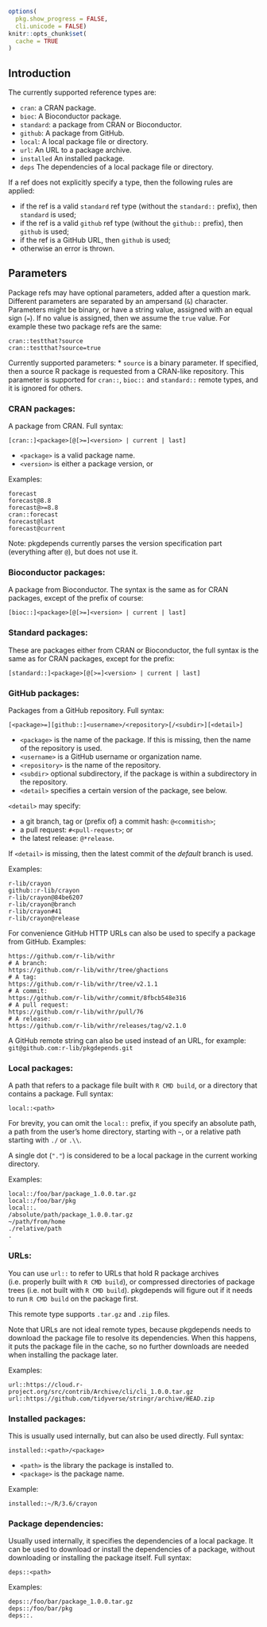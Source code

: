 
```r
options(
  pkg.show_progress = FALSE,
  cli.unicode = FALSE)
knitr::opts_chunk$set(
  cache = TRUE
)
```

## Introduction

The currently supported reference types are:

- `cran`: a CRAN package.
- `bioc`: A Bioconductor package.
- `standard`: a package from CRAN or Bioconductor.
- `github`: A package from GitHub.
- `local`: A local package file or directory.
- `url`: An URL to a package archive.
- `installed` An installed package.
- `deps` The dependencies of a local package file or directory.

If a ref does not explicitly specify a type, then the following rules
are applied:

- if the ref is a valid `standard` ref type (without the `standard::`
  prefix), then `standard` is used;
- if the ref is a valid `github` ref type (without the `github::` prefix),
  then `github` is used;
- if the ref is a GitHub URL, then `github` is used;
- otherwise an error is thrown.

## Parameters

Package refs may have optional parameters, added after a question
mark. Different parameters are separated by an ampersand (`&`) character.
Parameters might be binary, or have a string value, assigned with an
equal sign (`=`). If no value is assigned, then we assume the `true`
value. For example these two package refs are the same:

```
cran::testthat?source
cran::testthat?source=true
```

Currently supported parameters:
* `source` is a binary parameter. If specified, then a source R package
  is requested from a CRAN-like repository. This parameter is supported
  for `cran::`, `bioc::` and `standard::` remote types, and it is ignored
  for others.

### CRAN packages:

A package from CRAN. Full syntax:

```
[cran::]<package>[@[>=]<version> | current | last]
```

- `<package>` is a valid package name.
- `<version>` is either a package version, or 

Examples:
```
forecast
forecast@8.8
forecast@>=8.8
cran::forecast
forecast@last
forecast@current
```

Note: pkgdepends currently parses the version specification part
(everything after `@`), but does not use it.

### Bioconductor packages:

A package from Bioconductor. The syntax is the same as for CRAN packages,
except of the prefix of course:

```
[bioc::]<package>[@[>=]<version> | current | last]
```

### Standard packages:

These are packages either from CRAN or Bioconductor, the full syntax
is the same as for CRAN packages, except for the prefix:

```
[standard::]<package>[@[>=]<version> | current | last]
```

### GitHub packages:

Packages from a GitHub repository. Full syntax:

```
[<package>=][github::]<username>/<repository>[/<subdir>][<detail>]
```

- `<package>` is the name of the package. If this is missing, then
  the name of the repository is used.
- `<username>` is a GitHub username or organization name.
- `<repository>` is the name of the repository.
- `<subdir>` optional subdirectory, if the package is within a
  subdirectory in the repository.
- `<detail>` specifies a certain version of the package, see below.

`<detail>` may specify:

- a git branch, tag or (prefix of) a commit hash: `@<commitish>`;
- a pull request: `#<pull-request>`; or
- the latest release: `@*release`.

If `<detail>` is missing, then the latest commit of the _default_
branch is used.

Examples:
```
r-lib/crayon
github::r-lib/crayon
r-lib/crayon@84be6207
r-lib/crayon@branch
r-lib/crayon#41
r-lib/crayon@release
```

For convenience GitHub HTTP URLs can also be used to specify a
package from GitHub. Examples:

```
https://github.com/r-lib/withr
# A branch:
https://github.com/r-lib/withr/tree/ghactions
# A tag:
https://github.com/r-lib/withr/tree/v2.1.1
# A commit:
https://github.com/r-lib/withr/commit/8fbcb548e316
# A pull request:
https://github.com/r-lib/withr/pull/76
# A release:
https://github.com/r-lib/withr/releases/tag/v2.1.0
```

A GitHub remote string can also be used instead of an URL, for example:
`git@github.com:r-lib/pkgdepends.git`

### Local packages:

A path that refers to a package file built with `R CMD build`, or a
directory that contains a package. Full syntax:

```
local::<path>
````

For brevity, you can omit the `local::` prefix, if you specify an
absolute path, a path from the user's home directory, starting with `~`,
or a relative path starting with `./` or `.\\`.

A single dot (`"."`) is considered to be a local package in the current
working directory.

Examples:
```
local::/foo/bar/package_1.0.0.tar.gz
local::/foo/bar/pkg
local::.
/absolute/path/package_1.0.0.tar.gz
~/path/from/home
./relative/path
.
```

### URLs:

You can use `url::` to refer to URLs that hold R package archives
(i.e. properly built with `R CMD build`), or compressed directories
of package trees (i.e. not built with `R CMD build`). pkgdepends will
figure out if it needs to run `R CMD build` on the package first.

This remote type supports `.tar.gz` and `.zip` files.

Note that URLs are not ideal remote types, because pkgdepends needs to
download the package file to resolve its dependencies. When this happens,
it puts the package file in the cache, so no further downloads are
needed when installing the package later.

Examples:
```
url::https://cloud.r-project.org/src/contrib/Archive/cli/cli_1.0.0.tar.gz
url::https://github.com/tidyverse/stringr/archive/HEAD.zip
```

### Installed packages:

This is usually used internally, but can also be used directly.
Full syntax:

```
installed::<path>/<package>
```

- `<path>` is the library the package is installed to.
- `<package>` is the package name.

Example:
```
installed::~/R/3.6/crayon
```

### Package dependencies:

Usually used internally, it specifies the dependencies of a local
package. It can be used to download or install the dependencies of a
package, without downloading or installing the package itself.
Full syntax:

```
deps::<path>
```

Examples:
```
deps::/foo/bar/package_1.0.0.tar.gz
deps::/foo/bar/pkg
deps::.
```
